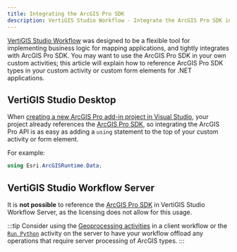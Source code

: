 ```yaml
---
title: Integrating the ArcGIS Pro SDK
description: VertiGIS Studio Workflow - Integrate the ArcGIS Pro SDK into custom activities for .NET applications
---
```


[VertiGIS Studio Workflow](https://apps.vertigisstudio.com/workflow/designer/) was designed to be a flexible tool for implementing business logic for mapping applications, and tightly integrates with ArcGIS Pro SDK. You may want to use the ArcGIS Pro SDK in your own custom activities; this article will explain how to reference ArcGIS Pro SDK types in your custom activity or custom form elements for .NET applications.

## VertiGIS Studio Desktop

When [creating a new ArcGIS Pro add-in project in Visual Studio](sdk-desktop-overview.mdx), your project already references the [ArcGIS Pro SDK](https://pro.arcgis.com/en/pro-app/latest/sdk/), so integrating the ArcGIS Pro API is as easy as adding a `using` statement to the top of your custom activity or form element.

For example:

```c#
using Esri.ArcGISRuntime.Data;
```

## VertiGIS Studio Workflow Server

It is **not possible** to reference the [ArcGIS Pro SDK](https://pro.arcgis.com/en/pro-app/latest/sdk/) in VertiGIS Studio Workflow Server, as the licensing does not allow for this usage.

:::tip
Consider using the [Geoprocessing activities](https://docs.vertigisstudio.com/workflow/latest/help/geometries.html) in a client workflow or the [`Run Python`](https://docs.vertigisstudio.com/workflow/latest/help/run-python.html) activity on the server to have your workflow offload any operations that require server processing of ArcGIS types.
:::
